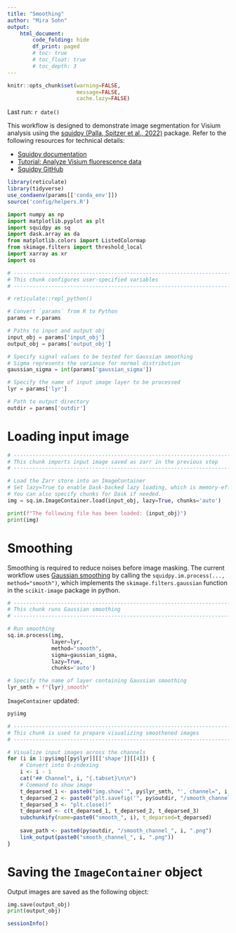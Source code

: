```yaml
---
title: "Smoothing"
author: "Mira Sohn"
output:
    html_document:
        code_folding: hide
        df_print: paged
        # toc: true
        # toc_float: true
        # toc_depth: 3
---
```


```r
knitr::opts_chunk$set(warning=FALSE,
                      message=FALSE,
                      cache.lazy=FALSE)
```

Last run: `r date()`

This workflow is designed to demonstrate image segmentation for Visium analysis 
using the [squidpy (Palla, Spitzer et al., 2022)](https://doi.org/10.1038/s41592-021-01358-2) package.
Refer to the following resources for technical details:

- [Squidpy documentation](https://squidpy.readthedocs.io/en/stable/index.html)
- [Tutorial: Analyze Visium fluorescence data](https://squidpy.readthedocs.io/en/stable/notebooks/tutorials/tutorial_visium_fluo.html)
- [Squidpy GitHub](https://github.com/scverse/squidpy)



```r
library(reticulate)
library(tidyverse)
use_condaenv(params[['conda_env']])
source('config/helpers.R')
```

```python
import numpy as np
import matplotlib.pyplot as plt
import squidpy as sq
import dask.array as da
from matplotlib.colors import ListedColormap
from skimage.filters import threshold_local
import xarray as xr
import os
```

```python
# ------------------------------------------------------------------------------
# This chunk configures user-specified variables
# ------------------------------------------------------------------------------

# reticulate::repl_python()

# Convert `params` from R to Python
params = r.params

# Paths to input and output obj
input_obj = params['input_obj']
output_obj = params['output_obj']

# Specify signal values to be tested for Gaussian smoothing
# Sigma represents the variance for normal distribution
gaussian_sigma = int(params['gaussian_sigma'])

# Specify the name of input image layer to be processed
lyr = params['lyr']

# Path to output directory
outdir = params['outdir']
```

# Loading input image

```python

# ------------------------------------------------------------------------------
# This chunk imports input image saved as zarr in the previous step
# ------------------------------------------------------------------------------

# Load the Zarr store into an ImageContainer
# Set lazy=True to enable Dask-backed lazy loading, which is memory-efficient for large images.
# You can also specify chunks for Dask if needed.
img = sq.im.ImageContainer.load(input_obj, lazy=True, chunks='auto')

print(f"The following file has been loaded: {input_obj}")
print(img)
```

# Smoothing {.tabset}

Smoothing is required to reduce noises before image masking. The current workflow uses 
[Gaussian smoothing](https://en.wikipedia.org/wiki/Gaussian_blur) by calling 
the `squidpy.im.process(..., method="smooth")`, which implements the `skimage.filters.gaussian` function 
in the `scikit-image` package in python.

```python

# --------------------------------------------------------------------------------
# This chunk runs Gaussian smoothing
# --------------------------------------------------------------------------------

# Run smoothing
sq.im.process(img,
              layer=lyr,
              method="smooth",
              sigma=gaussian_sigma,
              lazy=True,
              chunks='auto')

# Specify the name of layer containing Gaussian smoothing
lyr_smth = f"{lyr}_smooth"
```
`ImageContainer` updated:

```r
py$img
```

```r

# ------------------------------------------------------------------------------
# This chunk is used to prepare visualizing smoothened images
# ------------------------------------------------------------------------------

# Visualize input images across the channels
for (i in 1:py$img[[py$lyr]][['shape']][[4]]) {
    # Convert into 0-indexing
    i <- i - 1
    cat("## Channel", i, "{.tabset}\n\n")
    # Command to show image
    t_deparsed_1 <- paste0("img.show('", py$lyr_smth, "', channel=", i, ", cmap='gray')")
    t_deparsed_2 <- paste0("plt.savefig('", py$outdir, "/smooth_channel_", i,  ".png', dpi=1000)")
    t_deparsed_3 <- "plt.close()"
    t_deparsed <- c(t_deparsed_1, t_deparsed_2, t_deparsed_3)
    subchunkify(name=paste0("smooth_", i), t_deparsed=t_deparsed)
    
    save_path <- paste0(py$outdir, "/smooth_channel_", i, ".png")
    link_output(paste0("smooth_channel_", i, ".png"))
}
```

# Saving the `ImageContainer` object

Output images are saved as the following object:

```python
img.save(output_obj)
print(output_obj)
```

```r
sessionInfo()
```

